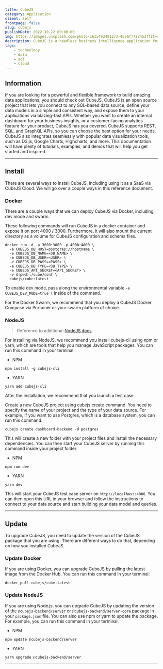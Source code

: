 ```yaml
---
title: CubeJS
category: Application
client: Self
frontpage: false
slug: cubejs
publishDate: 2022-10-22 00:00:00
img: https://images.unsplash.com/photo-1635492491273-455af7728453?fit=crop&w=1400&h=700&q=75
description: CubeJS is a headless business intelligence application for various forms of data, including SQL, Mongo and Snowflake. CubeJS can be extended to external data warehouses, such as, Google BigQuery, Amazon Athena and Presto.
tags:
    - technology
    - data
    - sql
    - cloud
---
```




<MDXJS>

## Information

If you are looking for a powerful and flexible framework to build amazing data applications, you should check out CubeJS.
CubeJS is an open source project that lets you connect to any SQL-based data source, define your data models in a simple and consistent way, and expose them to your applications via blazing-fast APIs.
Whether you want to create an internal dashboard for your business insights, or a customer-facing analytics feature for your product, CubeJS has you covered.
CubeJS supports REST, SQL, and GraphQL APIs, so you can choose the best option for your needs.
CubeJS also integrates seamlessly with popular data visualization tools, such as D3.js, Google Charts, Highcharts, and more.
This documentation will have plenty of tutorials, examples, and demos that will help you get started and inspired.


</MDXJS>

---

<MDXJS>

## Install

There are several ways to install CubeJS, including using it as a SaaS via CubeJS Cloud.
We will go over a couple ways in this reference document.

### Docker

There are a couple ways that we can deploy CubeJS via Docker, including dev mode and swarm.

These following commands will run CubeJS in a docker container and expose it on port 4000 / 3000.
Furthermore, it will also mount the current directory as a volume for CubeJS configuration and schema files.

```shell
docker run -d -p 3000:3000 -p 4000:4000 \
  -e CUBEJS_DB_HOST=postgres://hostname \
  -e CUBEJS_DB_NAME=<DB_NAME> \
  -e CUBEJS_DB_USER=<USER> \
  -e CUBEJS_DB_PASS=<PASS> \
  -e CUBEJS_DB_TYPE=<DB_TYPE> \
  -e CUBEJS_API_SECRET=<API_SECRET> \
  -v $(pwd):/cube/conf \
  cubejs/cube:latest
```

To enable dev mode, pass along the environmental variable `-e CUBEJS_DEV_MODE=true \` inside of the command.

For the Docker Swarm, we recommend that you deploy a CubeJS Docker Compose via Portainer or your swarm platform of choice.

### NodeJS

> Reference to additional [NodeJS docs](https://kbve.com/application/javascript/#nodejs)

For installing via NodeJS, we recommend you install cubejs-cli using npm or yarn, which are tools that help you manage JavaScript packages. You can run this command in your terminal:

-   NPM

```shell
npm install -g cubejs-cli
```

-   YARN

```shell
yarn add cubejs-cli
```

After the installation, we recommend that you launch a test case.

Create a new CubeJS project using cubejs create command.
You need to specify the name of your project and the type of your data source.
For example, if you want to use Postgres, which is a database system, you can run this command:

```shell
cubejs create dashboard-backend -d postgres
```

This will create a new folder with your project files and install the necessary dependencies.
You can then start your CubeJS server by running this command inside your project folder:

-   NPM

```shell
npm run dev
```

-   YARN

```shell
yarn dev
```

This will start your CubeJS test case server on `http://localhost:4000`.
You can then open this URL in your browser and follow the instructions to connect to your data source and start building your data model and queries.


</MDXJS>

---

<MDXJS>

## Update

To upgrade CubeJS, you need to update the version of the CubeJS package that you are using.
There are different ways to do that, depending on how you installed CubeJS.

### Update Docker

If you are using Docker, you can upgrade CubeJS by pulling the latest image from the Docker Hub.
You can run this command in your terminal:

```shell
docker pull cubejs/cube:latest
```

### Update NodeJS

If you are using Node.js, you can upgrade CubeJS by updating the version of the `@cubejs-backend/server` or `@cubejs-backend/server-core` package in your `package.json` file.
You can also use npm or yarn to update the package. For example, you can run this command in your terminal:

-   NPM

```shell
npm update @cubejs-backend/server
```

-   YARN

```shell
yarn upgrade @cubejs-backend/server
```

</MDXJS>

---